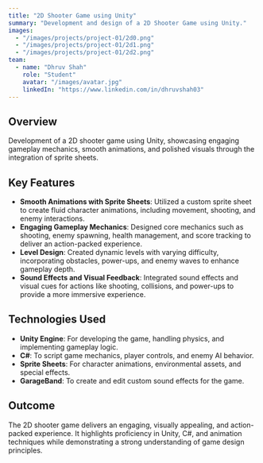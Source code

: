 ```yaml
---
title: "2D Shooter Game using Unity"
summary: "Development and design of a 2D Shooter Game using Unity."
images:
  - "/images/projects/project-01/2d0.png"
  - "/images/projects/project-01/2d1.png"
  - "/images/projects/project-01/2d2.png"
team:
  - name: "Dhruv Shah"
    role: "Student"
    avatar: "/images/avatar.jpg"
    linkedIn: "https://www.linkedin.com/in/dhruvshah03"
---
```


## Overview

Development of a 2D shooter game using Unity, showcasing engaging gameplay mechanics, smooth animations, and polished visuals through the integration of sprite sheets.

## Key Features

- **Smooth Animations with Sprite Sheets**: Utilized a custom sprite sheet to create fluid character animations, including movement, shooting, and enemy interactions.  
- **Engaging Gameplay Mechanics**: Designed core mechanics such as shooting, enemy spawning, health management, and score tracking to deliver an action-packed experience.  
- **Level Design**: Created dynamic levels with varying difficulty, incorporating obstacles, power-ups, and enemy waves to enhance gameplay depth.  
- **Sound Effects and Visual Feedback**: Integrated sound effects and visual cues for actions like shooting, collisions, and power-ups to provide a more immersive experience.  

## Technologies Used

- **Unity Engine**: For developing the game, handling physics, and implementing gameplay logic.  
- **C#**: To script game mechanics, player controls, and enemy AI behavior.  
- **Sprite Sheets**: For character animations, environmental assets, and special effects.  
- **GarageBand**: To create and edit custom sound effects for the game.  

## Outcome

The 2D shooter game delivers an engaging, visually appealing, and action-packed experience. It highlights proficiency in Unity, C#, and animation techniques while demonstrating a strong understanding of game design principles.  
